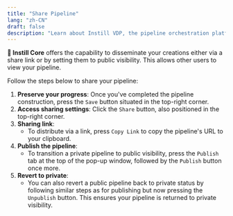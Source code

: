 ```yaml
---
title: "Share Pipeline"
lang: "zh-CN"
draft: false
description: "Learn about Instill VDP, the pipeline orchestration platform for unstructured data ETL, in the project Instill Core: https://github.com/instill-ai/instill-core"
---
```


**🔮 Instill Core** offers the capability to disseminate your creations either
via a share link or by setting them to public visibility. This allows other
users to view your pipeline.

Follow the steps below to share your pipeline:

1. **Preserve your progress**: Once you've completed the pipeline construction,
   press the `Save` button situated in the top-right corner.
2. **Access sharing settings**: Click the `Share` button, also positioned in the
   top-right corner.
3. **Sharing link**:
   - To distribute via a link, press `Copy Link` to copy the pipeline's URL to
     your clipboard.
4. **Publish the pipeline**:
   - To transition a private pipeline to public visibility, press the `Publish` tab at
     the top of the pop-up window, followed by the `Publish` button once more.
5. **Revert to private**:
   - You can also revert a public pipeline back to private status by following
     similar steps as for publishing but now pressing the `Unpublish` button.
     This ensures your pipeline is returned to private visibility.
